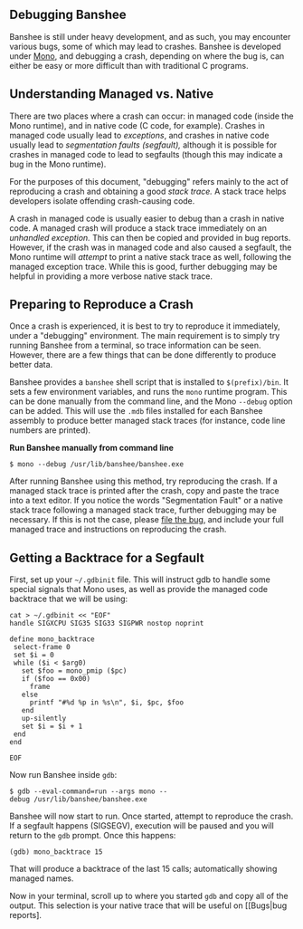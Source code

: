 ==Debugging Banshee==

Banshee is still under heavy development, and as such, you may encounter various bugs, some of which may lead to crashes. Banshee is developed under [http://mono-project.com/ Mono], and debugging a crash, depending on where the bug is, can either be easy or more difficult than with traditional C programs.

==Understanding Managed vs. Native==

There are two places where a crash can occur: in managed code (inside the Mono runtime), and in native code (C code, for example). Crashes in managed code usually lead to ''exceptions'', and crashes in native code usually lead to ''segmentation faults (segfault),'' although it is possible for crashes in managed code to lead to segfaults (though this may indicate a bug in the Mono runtime).

For the purposes of this document, "debugging" refers mainly to the act of reproducing a crash and obtaining a good ''stack trace.'' A stack trace helps developers isolate offending crash-causing code.

A crash in managed code is usually easier to debug than a crash in native code. A managed crash will produce a stack trace immediately on an ''unhandled exception.'' This can then be copied and provided in bug reports. However, if the crash was in managed code and also caused a segfault, the Mono runtime will ''attempt'' to print a native stack trace as well, following the managed exception trace. While this is good, further debugging may be helpful in providing a more verbose native stack trace.

==Preparing to Reproduce a Crash==

Once a crash is experienced, it is best to try to reproduce it immediately, under a "debugging" environment. The main requirement is to simply try running Banshee from a terminal, so trace information can be seen. However, there are a few things that can be done differently to produce better data.

Banshee provides a <code>banshee</code> shell script that is installed to <code>$(prefix)/bin</code>. It sets a few environment variables, and runs the <code>mono</code> runtime program. This can be done manually from the command line, and the  Mono <code>--debug</code> option can be added. This will use the <code>.mdb</code> files installed for each Banshee assembly to produce better managed stack traces (for instance, code line numbers are printed).

'''Run Banshee manually from command line'''
 $ mono --debug /usr/lib/banshee/banshee.exe

After running Banshee using this method, try reproducing the crash. If a managed stack trace is printed after the crash, copy and paste the trace into a text editor. If you notice the words "Segmentation Fault" or a native stack trace following a managed stack trace, further debugging may be necessary. If this is not the case, please [[Bugs|file the bug]], and include your full managed trace and instructions on reproducing the crash.

==Getting a Backtrace for a Segfault==

First, set up your <code>~/.gdbinit</code> file.  This will instruct gdb to handle some special signals that Mono uses, as well as provide the managed code backtrace that we will be using:

 cat > ~/.gdbinit << "EOF"
 handle SIGXCPU SIG35 SIG33 SIGPWR nostop noprint

 define mono_backtrace
  select-frame 0
  set $i = 0
  while ($i < $arg0)
    set $foo = mono_pmip ($pc)
    if ($foo == 0x00)
      frame
    else
      printf "#%d %p in %s\n", $i, $pc, $foo
    end
    up-silently
    set $i = $i + 1
  end
 end

 EOF

Now run Banshee inside <code>gdb</code>:

 $ gdb --eval-command=run --args mono --debug /usr/lib/banshee/banshee.exe

Banshee will now start to run. Once started, attempt to reproduce the crash. If a segfault happens (SIGSEGV), execution will be paused and you will return to the <code>gdb</code> prompt. Once this happens:

 (gdb) mono_backtrace 15

That will produce a backtrace of the last 15 calls; automatically showing managed names.

Now in your terminal, scroll up to where you started <code>gdb</code> and copy all of the output. This selection is your native trace that will be useful on [[Bugs|bug reports].
